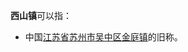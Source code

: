 '''西山镇'''可以指：
{{PRC admin/disambig|36/01/22/103/000|45/08/81/118/000|52/26/33/105/000}}
*中国[[江苏省|江苏省]][[苏州市|苏州市]][[吴中区|吴中区]][[金庭镇_(苏州市)|金庭镇]]的旧称。
{{disambig|cat=三字中国镇名消歧义}}